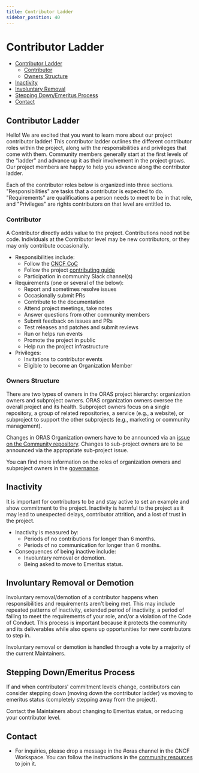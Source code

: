 ```yaml
---
title: Contributor Ladder
sidebar_position: 40
---
```


# Contributor Ladder

* [Contributor Ladder](#contributor-ladder-1)
    * [Contributor](#contributor)
    * [Owners Structure](#owners-structure)
* [Inactivity](#inactivity)
* [Involuntary Removal](#involuntary-removal-or-demotion)
* [Stepping Down/Emeritus Process](#stepping-downemeritus-process)
* [Contact](#contact)


## Contributor Ladder

Hello! We are excited that you want to learn more about our project contributor ladder! 
This contributor ladder outlines the different contributor roles within the project, 
along with the responsibilities and privileges that come with them. 
Community members generally start at the first levels of the "ladder" and advance up it as their involvement in the project grows.
Our project members are happy to help you advance along the contributor ladder.

Each of the contributor roles below is organized into three sections. 
"Responsibilities" are tasks that a contributor is expected to do. 
"Requirements" are qualifications a person needs to meet to be in that role, 
and "Privileges" are rights contributors on that level are entitled to.

### Contributor
A Contributor directly adds value to the project. 
Contributions need not be code. 
Individuals at the Contributor level may be new contributors, 
or they may only contribute occasionally.

* Responsibilities include:
    * Follow the [CNCF CoC](https://github.com/cncf/foundation/blob/master/code-of-conduct.md)
    * Follow the project [contributing guide](./contributing_guide.mdx)
    * Participation in community Slack channel(s)
* Requirements (one or several of the below):
    * Report and sometimes resolve issues
    * Occasionally submit PRs
    * Contribute to the documentation
    * Attend project meetings, take notes
    * Answer questions from other community members
    * Submit feedback on issues and PRs
    * Test releases and patches and submit reviews
    * Run or helps run events
    * Promote the project in public
    * Help run the project infrastructure
* Privileges:
    * Invitations to contributor events
    * Eligible to become an Organization Member

### Owners Structure
There are two types of owners in the ORAS project hierarchy: organization owners and subproject owners.
ORAS organization owners oversee the overall project and its health. 
Subproject owners focus on a single repository, 
a group of related repositories, 
a service (e.g., a website), 
or subproject to support the other subprojects (e.g., marketing or community management).

Changes in ORAS Organization owners have to be announced via an 
[issue on the Community repository](https://github.com/oras-project/community/issues). 
Changes to sub-project owners are to be announced via the appropriate sub-project issue.

You can find more information on the roles of organization owners and 
subproject owners in the [governance](https://github.com/oras-project/community/blob/main/governance/GOVERNANCE.md).

## Inactivity
It is important for contributors to be and stay active to set an example and show commitment to the project. 
Inactivity is harmful to the project as it may lead to unexpected delays, 
contributor attrition, and a lost of trust in the project.

* Inactivity is measured by:
    * Periods of no contributions for longer than 6 months.
    * Periods of no communication for longer than 6 months.
* Consequences of being inactive include:
    * Involuntary removal or demotion.
    * Being asked to move to Emeritus status.

## Involuntary Removal or Demotion

Involuntary removal/demotion of a contributor happens when responsibilities and requirements aren't being met. 
This may include repeated patterns of inactivity, extended period of inactivity, 
a period of failing to meet the requirements of your role, 
and/or a violation of the Code of Conduct. 
This process is important because it protects the community and its deliverables while also opens up opportunities for new 
contributors to step in.

Involuntary removal or demotion is handled through a vote by a majority of the current Maintainers.

## Stepping Down/Emeritus Process
If and when contributors' commitment levels change, 
contributors can consider stepping down (moving down the contributor ladder) vs moving to emeritus status 
(completely stepping away from the project).

Contact the Maintainers about changing to Emeritus status, 
or reducing your contributor level.

## Contact
* For inquiries, please drop a message in the #oras channel in the CNCF Workspace. 
You can follow the instructions in the [community resources](../community/community_resources.mdx#joining-the-slack-channel) 
to join it.